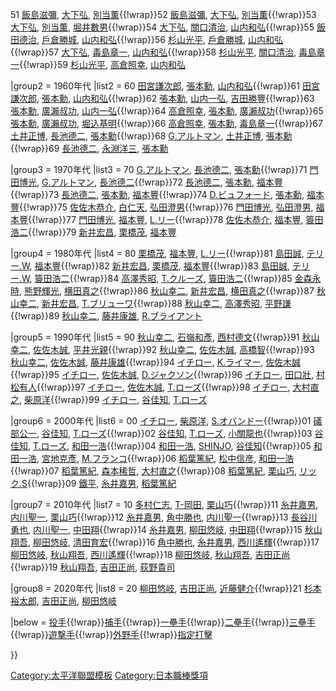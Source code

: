 {{Navbox
|name = 太平洋聯盟最佳九人 (外野手)
|title =[[太平洋聯盟]][[最佳九人]][[外野手]]
|liststyle = padding:0px;
|listpadding = 0px
|basestyle = background-color:#8ce
|state = <includeonly>collapsed</includeonly>

|group1 = 1950年代
|list1 = {{nowrap begin}}50 [[飯島滋彌]], [[大下弘]], [[別当薫]]{{!wrap}}51 [[飯島滋彌]], [[大下弘]], [[別当薫]]{{!wrap}}52 [[飯島滋彌]], [[大下弘]], [[別当薫]]{{!wrap}}53 [[大下弘]], [[別当薫]], [[堀井數男]]{{!wrap}}54 [[大下弘]], [[關口清治]], [[山内一弘|山内和弘]]{{!wrap}}55 [[飯田德治]], [[戶倉勝城]], [[山内一弘|山内和弘]]{{!wrap}}56 [[杉山光平]], [[戶倉勝城]], [[山内一弘|山内和弘]]{{!wrap}}57 [[大下弘]], [[毒島章一]], [[山内一弘|山内和弘]]{{!wrap}}58 [[杉山光平]], [[關口清治]], [[毒島章一]]{{!wrap}}59 [[杉山光平]], [[高倉照幸]], [[山内一弘|山内和弘]]{{nowrap end}}

|group2 = 1960年代
|list2 = {{nowrap begin}}60 [[田宮謙次郎]], [[張本勳]], [[山内一弘|山内和弘]]{{!wrap}}61 [[田宮謙次郎]], [[張本勳]], [[山内一弘|山内和弘]]{{!wrap}}62 [[張本勳]], [[山内一弘]], [[吉田勝豐]]{{!wrap}}63 [[張本勳]], [[廣瀨叔功]], [[山内一弘]]{{!wrap}}64 [[高倉照幸]], [[張本勳]], [[廣瀨叔功]]{{!wrap}}65 [[張本勳]], [[廣瀨叔功]], [[堀込基明]]{{!wrap}}66 [[高倉照幸]], [[張本勳]], [[毒島章一]]{{!wrap}}67 [[土井正博]], [[長池德士|長池德二]], [[張本勳]]{{!wrap}}68 [[ジョージ・アルトマン|G.アルトマン]], [[土井正博]], [[張本勳]]{{!wrap}}69 [[長池德士|長池德二]], [[永淵洋三]], [[張本勳]]{{nowrap end}}

|group3 = 1970年代
|list3 = {{nowrap begin}}70 [[ジョージ・アルトマン|G.アルトマン]], [[長池德士|長池德二]], [[張本勳]]{{!wrap}}71 [[門田博光]], [[ジョージ・アルトマン|G.アルトマン]], [[長池德士|長池德二]]{{!wrap}}72 [[長池德士|長池德二]], [[張本勳]], [[福本豐]]{{!wrap}}73 [[長池德士|長池德二]], [[張本勳]], [[福本豐]]{{!wrap}}74 [[ドン・ビュフォード|D.ビュフォード]], [[張本勳]], [[福本豐]]{{!wrap}}75 [[佐佐木恭介]], [[白仁天]], [[弘田澄男]]{{!wrap}}76 [[門田博光]], [[弘田澄男]], [[福本豐]]{{!wrap}}77 [[門田博光]], [[福本豐]], [[レロン・リー|L.リー]]{{!wrap}}78 [[佐佐木恭介]], [[福本豐]], [[簑田浩二]]{{!wrap}}79 [[新井宏昌]], [[栗橋茂]], [[福本豐]]{{nowrap end}}

|group4 = 1980年代
|list4 = {{nowrap begin}}80 [[栗橋茂]], [[福本豐]], [[レロン・リー|L.リー]]{{!wrap}}81 [[島田誠]], [[テリー・ウィットフィールド|テリー.W]], [[福本豐]]{{!wrap}}82 [[新井宏昌]], [[栗橋茂]], [[福本豐]]{{!wrap}}83 [[島田誠]], [[テリー・ウィットフィールド|テリー.W]], [[簑田浩二]]{{!wrap}}84 [[高澤秀昭]], [[トミー・クルーズ|T.クルーズ]], [[簑田浩二]]{{!wrap}}85 [[金森榮治|金森永時]], [[熊野輝光]], [[横田真之]]{{!wrap}}86 [[秋山幸二]], [[新井宏昌]], [[横田真之]]{{!wrap}}87 [[秋山幸二]], [[新井宏昌]], [[トニー・ブリューワ|T.ブリューワ]]{{!wrap}}88 [[秋山幸二]], [[高澤秀昭]], [[平野謙 (棒球)|平野謙]]{{!wrap}}89 [[秋山幸二]], [[藤井康雄]], [[ラルフ・ブライアント|R.ブライアント]]{{nowrap end}}

|group5 = 1990年代
|list5 = {{nowrap begin}}90 [[秋山幸二]], [[石嶺和彥]], [[西村德文]]{{!wrap}}91 [[秋山幸二]], [[佐佐木誠]], [[平井光親]]{{!wrap}}92 [[秋山幸二]], [[佐佐木誠]], [[高橋智]]{{!wrap}}93 [[秋山幸二]], [[佐佐木誠]], [[藤井康雄]]{{!wrap}}94 [[鈴木一朗|イチロー]], [[ケビン・ライマー|K.ライマー]], [[佐佐木誠]]{{!wrap}}95 [[鈴木一朗|イチロー]], [[佐佐木誠]], [[ダリン・ジャクソン|D.ジャクソン]]{{!wrap}}96 [[鈴木一朗|イチロー]], [[田口壯]], [[村松有人]]{{!wrap}}97 [[鈴木一朗|イチロー]], [[佐佐木誠]], [[タフィ・ローズ|T.ローズ]]{{!wrap}}98 [[鈴木一朗|イチロー]], [[大村直之]], [[柴原洋]]{{!wrap}}99 [[鈴木一朗|イチロー]], [[谷佳知]], [[タフィ・ローズ|T.ローズ]]{{nowrap end}}

|group6 = 2000年代
|list6 = {{nowrap begin}}00 [[鈴木一朗|イチロー]], [[柴原洋]], [[シャーマン・オバンドー|S.オバンドー]]{{!wrap}}01 [[礒部公一]], [[谷佳知]], [[タフィ・ローズ|T.ローズ]]{{!wrap}}02 [[谷佳知]], [[タフィ・ローズ|T.ローズ]], [[小關龍也]]{{!wrap}}03 [[谷佳知]], [[タフィ・ローズ|T.ローズ]], [[和田一浩]]{{!wrap}}04 [[和田一浩]], [[新庄剛志|SHINJO]], [[谷佳知]]{{!wrap}}05 [[和田一浩]], [[宮地克彥]], [[マット・フランコ|M.フランコ]]{{!wrap}}06 [[稻葉篤紀]], [[松中信彦]], [[和田一浩]]{{!wrap}}07 [[稻葉篤紀]], [[森本稀哲]], [[大村直之]]{{!wrap}}08 [[稻葉篤紀]], [[栗山巧]], [[リック・ショート|リック.S]]{{!wrap}}09 [[鐵平]], [[糸井嘉男]], [[稻葉篤紀]]{{nowrap end}}

|group7 = 2010年代
|list7 = {{nowrap begin}}10 [[多村仁志]], [[岡田貴弘|T-岡田]], [[栗山巧]]{{!wrap}}11 [[糸井嘉男]], [[内川聖一]], [[栗山巧]]{{!wrap}}12 [[糸井嘉男]], [[角中勝也]], [[内川聖一]]{{!wrap}}13 [[長谷川勇也]], [[内川聖一]], [[中田翔]]{{!wrap}}14 [[糸井嘉男]], [[柳田悠岐]], [[中田翔]]{{!wrap}}15 [[秋山翔吾]], [[柳田悠岐]], [[清田育宏]]{{!wrap}}16 [[角中勝也]], [[糸井嘉男]], [[西川遙輝]]{{!wrap}}17 [[柳田悠岐]], [[秋山翔吾]], [[西川遙輝]]{{!wrap}}18 [[柳田悠岐]], [[秋山翔吾]], [[吉田正尚]]{{!wrap}}19 [[秋山翔吾]], [[吉田正尚]], [[荻野貴司]]{{nowrap end}}

|group8 = 2020年代
|list8 = {{nowrap begin}}20 [[柳田悠岐]], [[吉田正尚]], [[近藤健介]]{{!wrap}}21 [[杉本裕太郎]], [[吉田正尚]], [[柳田悠岐]]{{nowrap end}}

|below = {{nowrap begin}}[[Template:太平洋聯盟最佳九人 (投手)|投手]]{{!wrap}}[[Template:太平洋聯盟最佳九人 (捕手)|捕手]]{{!wrap}}[[Template:太平洋聯盟最佳九人 (一壘手)|一壘手]]{{!wrap}}[[Template:太平洋聯盟最佳九人 (二壘手)|二壘手]]{{!wrap}}[[Template:太平洋聯盟最佳九人 (三壘手)|三壘手]]{{!wrap}}[[Template:太平洋聯盟最佳九人 (遊撃手)|遊撃手]]{{!wrap}}[[Template:太平洋聯盟最佳九人 (外野手)|外野手]]{{!wrap}}[[Template:太平洋聯盟最佳九人 (指定打擊)|指定打擊]]{{nowrap end}}

}}<noinclude>
[[Category:太平洋聯盟模板]]
[[Category:日本職棒獎項]]
</noinclude>